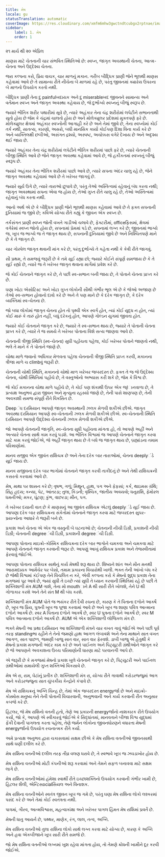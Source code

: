 ```yaml
---
title: મેષ
locale: gu
statusTranslation: automatic
coverImage: https://res.cloudinary.com/xmfm6mhw3gwctndtcubgx2rptnae/image/upload/v1741354450/small_cover_tratado_esoterico_de_astrologia_hermetica_6210a35442.webp
sidebar:
    label: 1. મેષ
    order: 1
---
```

૨૧ માર્ચ થી ૨૦ એપ્રિલ

માણસ માટે ચેતનાની ચાર સંભવિત સ્થિતિઓ છે: સ્વપ્ન, જાગૃત અવસ્થાની ચેતના, આત્મ-ચેતના અને ઉદ્દેશ્ય ચેતના.

જરા કલ્પના કરો, પ્રિય વાચક, ચાર માળનું મકાન. ગરીબ બૌદ્ધિક પ્રાણી જેને ભૂલથી માણસ કહેવામાં આવે છે તે સામાન્ય રીતે નીચેના બે માળમાં રહે છે, પરંતુ જીવનમાં ક્યારેય ઉપરના બે માળનો ઉપયોગ કરતો નથી.

બૌદ્ધિક પ્રાણી તેના દુ painfulખદાયક અને દુ miserableખદ જીવનને સામાન્ય અને વર્તમાન સ્વપ્ન અને જાગૃત અવસ્થા કહેવાય છે, જે દુર્ભાગ્યે સ્વપ્નનું બીજું સ્વરૂપ છે.

જ્યારે ભૌતિક શરીર પથારીમાં સૂવે છે, ત્યારે અહંકાર તેના ચંદ્ર શરીરોમાં લપેટીને સભાનતાથી સૂતો હોય છે જેમ કે ચંદ્રમાં ચાલતો હોય છે અને મોલેક્યુલર પ્રદેશમાં મુક્તપણે ફરે છે. મોલેક્યુલર ક્ષેત્રમાં અહંકાર સ્વપ્નોની આગાહી કરે છે અને તેમાં જીવે છે, તેના સ્વપ્નોમાં કોઈ તર્ક નથી, સાતત્ય, કારણો, અસરો, બધી માનસિક કાર્યો કોઈપણ દિશા વિના કાર્ય કરે છે અને વ્યક્તિલક્ષી છબીઓ, અસંગત દ્રશ્યો, અસ્પષ્ટ, અચોક્કસ વગેરે દેખાય છે અને અદૃશ્ય થઈ જાય છે.

જ્યારે અહંકાર તેના ચંદ્ર શરીરોમાં લપેટીને ભૌતિક શરીરમાં પાછો ફરે છે, ત્યારે ચેતનાની બીજી સ્થિતિ આવે છે જેને જાગૃત અવસ્થા કહેવામાં આવે છે, જે હકીકતમાં સ્વપ્નનું બીજું સ્વરૂપ છે.

જ્યારે અહંકાર તેના ભૌતિક શરીરમાં પાછો આવે છે, ત્યારે સપના અંદર ચાલુ રહે છે, જેને જાગૃત અવસ્થા કહેવામાં આવે છે તે ખરેખર જાગવું છે.

જ્યારે સૂર્ય ઉગે છે, ત્યારે તારાઓ છુપાવે છે, પરંતુ તેઓ અસ્તિત્વમાં રહેવાનું બંધ કરતા નથી; જાગૃત અવસ્થામાં સપના એવા જ હોય ​​છે, તેઓ ગુપ્ત રીતે ચાલુ રહે છે, તેઓ અસ્તિત્વમાં રહેવાનું બંધ કરતા નથી.

આનો અર્થ એ છે કે બૌદ્ધિક પ્રાણી જેને ભૂલથી માણસ કહેવામાં આવે છે તે ફક્ત સપનાની દુનિયામાં જ જીવે છે; કવિએ યોગ્ય રીતે કહ્યું કે જીવન એક સ્વપ્ન છે.

તર્કસંગત પ્રાણી સ્વપ્ન જોતી વખતે ગાડીઓ ચલાવે છે, ફેક્ટરીમાં, officeફિસમાં, ક્ષેત્રમાં વગેરેમાં સ્વપ્ન જોતો હોય છે, સપનામાં પ્રેમમાં પડે છે, સપનામાં લગ્ન કરે છે; જીવનમાં ભાગ્યે જ, ખૂબ જ ભાગ્યે જ તે જાગૃત થાય છે, સપનાની દુનિયામાં જીવે છે અને નિશ્ચિતપણે માને છે કે તે જાગૃત છે.

ચાર ગોસ્પેલ જાગૃત થવાની માંગ કરે છે, પરંતુ દુર્ભાગ્યે તે કહેતા નથી કે કેવી રીતે જાગવું.

સૌ પ્રથમ, તે સમજવું જરૂરી છે કે તમે સૂઈ રહ્યા છો; જ્યારે કોઈને સંપૂર્ણ સમજાય છે કે તે સૂઈ રહ્યો છે, ત્યારે જ તે ખરેખર જાગૃત થવાના માર્ગમાં પ્રવેશ કરે છે.

જે કોઈ ચેતનાને જાગૃત કરે છે, તે પછી સ્વ-સભાન બની જાય છે, તે પોતાને ચેતના પ્રાપ્ત કરે છે.

ઘણા ખોટા એસોટિસ્ટ અને ખોટા ગુપ્ત લોકોની સૌથી ગંભીર ભૂલ એ છે કે જેઓ અજાણ છે તેઓ સ્વ-સભાન હોવાનો દાવો કરે છે અને તે પણ માને છે કે દરેક જાગૃત છે, કે દરેક વ્યક્તિમાં સ્વ-ચેતના છે.

જો બધા લોકોમાં જાગૃત ચેતના હોત તો પૃથ્વી એક સ્વર્ગ હોત, ત્યાં કોઈ યુદ્ધ ન હોત, ત્યાં કોઈ મારું કે તારું હોત નહીં, બધું દરેકનું હોત, આપણે ગોલ્ડન યુગમાં જીવતા હોત.

જ્યારે કોઈ ચેતનાને જાગૃત કરે છે, જ્યારે તે સ્વ-સભાન થાય છે, જ્યારે તે પોતાની ચેતના પ્રાપ્ત કરે છે, ત્યારે તે જ સમયે તે ખરેખર પોતાના વિશે સત્ય જાણવા આવે છે.

ચેતનાની ત્રીજી સ્થિતિ (સ્વ-ચેતના) સુધી પહોંચતા પહેલા, કોઈ ખરેખર પોતાને જાણતો નથી, ભલે તે માને કે તે પોતાને જાણે છે.

ચોથા માળે જવાનો અધિકાર મેળવતા પહેલા ચેતનાની ત્રીજી સ્થિતિ પ્રાપ્ત કરવી, મકાનના ત્રીજા માળે ચ climbવું જરૂરી છે.

ચેતનાની ચોથી સ્થિતિ, મકાનનો ચોથો માળ ખરેખર જબરદસ્ત છે. ફક્ત તે જ જે ઉદ્દેશ્ય ચેતના, ચોથી સ્થિતિમાં પહોંચે છે, તે વસ્તુઓનો અભ્યાસ કરી શકે છે, જેમ કે વિશ્વ છે.

જે કોઈ મકાનના ચોથા માળે પહોંચે છે, તે કોઈ પણ શંકાથી ઉપર એક જ્lાનવાળા છે, તે પ્રત્યક્ષ અનુભવ દ્વારા જીવન અને મૃત્યુના રહસ્યો જાણે છે, તેની પાસે શાણપણ છે, તેની અવકાશી સમજ સંપૂર્ણ રીતે વિકસિત છે.

Deepંઘ દરમિયાન આપણે જાગૃત અવસ્થાની ઝલક મેળવી શકીએ છીએ. જાગૃત અવસ્થા દરમિયાન આપણે સ્વ-ચેતનાની ઝલક મેળવી શકીએ છીએ. સ્વ-ચેતનાની સ્થિતિ દરમિયાન આપણે ઉદ્દેશ્ય ચેતનાની ઝલક મેળવી શકીએ છીએ.

જો આપણે ચેતનાની જાગૃતિ, સ્વ-ચેતના સુધી પહોંચવા માંગતા હો, તો આપણે અહીં અને અત્યારે ચેતના સાથે કામ કરવું પડશે. આ ભૌતિક વિશ્વમાં જ આપણે ચેતનાને જાગૃત કરવા માટે કામ કરવું જોઈએ, જે અહીં જાગૃત થાય છે તે બધે જ જાગૃત થાય છે, બ્રહ્માંડના તમામ પરિમાણોમાં.

માનવ સજીવ એક જીવંત રાશિચક્ર છે અને તેના દરેક બાર તારાઓમાં, ચેતના deeplyંડે સૂઈ જાય છે.

માનવ સજીવના દરેક બાર ભાગોમાં ચેતનાને જાગૃત કરવી તાકીદનું છે અને તેથી રાશિચક્રની કસરતો કરવામાં આવે છે.

મેષ, માથા પર શાસન કરે છે; વૃષભ, ગળું; મિથુન, હાથ, પગ અને ફેફસાં; કર્ક, થાઇમસ ગ્રંથિ; સિંહ હૃદય; કન્યા, પેટ, આંતરડા; તુલા, કિડની; વૃશ્ચિક, જાતીય અવયવો; ધનુરાશિ, ફેમોરલ ધમનીઓ; મકર, ઘૂંટણ; કુંભ, વાછરડા; મીન, પગ.

તે ખરેખર દયાની વાત છે કે માણસનું આ જીવંત રાશિચક્ર એટલું deeplyંડે સૂઈ જાય છે. આપણા દરેક બાર રાશિચક્રના સંકેતોમાં ચેતનાને જાગૃત કરવા માટે જબરદસ્ત સુપર-પ્રયત્નોના આધારે તે જરૂરી બને છે.

પ્રકાશ અને ચેતના એ એક જ વસ્તુની બે ઘટનાઓ છે; ચેતનાની નીચી ડિગ્રી, પ્રકાશની નીચી ડિગ્રી; ચેતનાની degreeંચી ડિગ્રી, પ્રકાશની degreeંચી ડિગ્રી.

આપણા પોતાના માઇક્રો-કોસ્મિક રાશિચક્રના દરેક બાર ભાગોને ચમકવા અને ચમકવા માટે આપણે ચેતનાને જાગૃત કરવાની જરૂર છે. આપણું આખું રાશિચક્ર પ્રકાશ અને તેજસ્વીતામાં ફેરવાવું જોઈએ.

આપણા પોતાના રાશિચક્ર સાથેનું કાર્ય મેષથી શરૂ થાય છે. શિષ્યને શાંત અને મૌન મનથી આરામદાયક આર્મચેર પર બેસો, તમામ પ્રકારના વિચારોથી ખાલી. ભક્ત તેની આંખો બંધ કરે છે જેથી વિશ્વમાં કંઈપણ તેને વિચલિત ન કરે, એવી કલ્પના કરો કે મેષનો શુદ્ધ પ્રકાશ તેના મગજમાં પૂર આવે છે, જ્યાં સુધી તે ઇચ્છે ત્યાં સુધી તે ધ્યાન કરવાની સ્થિતિમાં રહે છે પછી તે શક્તિશાળી મંત્ર AUM ગાશે, તેના મો mouthાને A થી સારી રીતે ખોલશે, તેને U થી ગોળાકાર કરશે અને તેને સંત M થી બંધ કરશે.

શક્તિશાળી મંત્ર AUM પોતે જ ભયંકર રીતે દૈવી રચના છે, કારણ કે તે પિતાના દળોને આકર્ષે છે, ખૂબ જ પ્રિય, પુત્રની ખૂબ જ પૂજા કરવામાં આવે છે અને ખૂબ જ શાણા પવિત્ર આત્માના દળોને આકર્ષે છે. સ્વર A પિતાના દળોને આકર્ષે છે, સ્વર U પુત્રના દળોને આકર્ષે છે, સ્વર M પવિત્ર આત્માના દળોને આકર્ષે છે. AUM એ એક શક્તિશાળી લોજિકલ મંત્ર છે.

ભક્તે મેષની આ પ્રથા દરમિયાન આ શક્તિશાળી મંત્રને ચાર વખત ગાવું જોઈએ અને પછી પૂર્વ તરફ standingભા રહીને તે તેનો જમણો હાથ આગળ લંબાવશે અને તેના માથાને સાત વખત આગળ, સાત પાછળ, જમણી બાજુ સાત વાર, સાત વાર ફેરવશે. ડાબી બાજુ એ હેતુથી કે મેષનો પ્રકાશ મગજની અંદર કામ કરે છે અને પાઈનલ અને પિટ્યુટરી ગ્રંથીઓને જાગૃત કરે છે જે આપણને અવકાશના ઉચ્ચ પરિમાણોની ધારણા માટે પરવાનગી આપે છે.

એ જરૂરી છે કે મગજમાં મેષનો પ્રકાશ ખુલે ચેતનાને જાગૃત કરે છે, પિટ્યુટરી અને પાઈનલ ગ્રંથીઓમાં સમાયેલી ગુપ્ત શક્તિઓ વિકસાવે છે.

મેષ એ રા, રામ, ઘેટાંનું પ્રતીક છે. શક્તિશાળી મંત્ર રા, યોગ્ય રીતે ગાવાથી કરોડરજ્જુમાં આગ અને કરોડરજ્જુના સાત ચુંબકીય કેન્દ્રોને કંપાવે છે.

મેષ એ રાશિચક્રનું અગ્નિ ચિન્હ છે, તેમાં એક જબરદસ્ત energyર્જા છે અને માઇક્રો-કોસ્મોસ મનુષ્ય તેને તેની પોતાની વિચારવાની, અનુભવાની અને કાર્ય કરવાની રીત અનુસાર કબજે કરે છે.

હિટલર, જે મેષ રાશિનો વતની હતો, તેણે આ પ્રકારની energyર્જાનો નાશકારક રીતે ઉપયોગ કર્યો, જો કે, આપણે એ સ્વીકારવું જોઈએ કે સિદ્ધાંતમાં, માનવતાને બીજા વિશ્વ યુદ્ધમાં ફેંકી દેવાની પાગલતા કરતા પહેલા, તેણે જર્મન લોકોના જીવનધોરણને વધારતા મેષની energyર્જાનો ઉપયોગ રચનાત્મક રીતે કર્યો.

અમે પ્રત્યક્ષ અનુભવ દ્વારા ચકાસવામાં સક્ષમ છીએ કે મેષ રાશિના વતનીઓ જીવનસાથી સાથે ઘણી દલીલ કરે છે.

મેષ રાશિના વતનીઓ દલીલ તરફ તીવ્ર વલણ ધરાવે છે, તે સ્વભાવે ખૂબ જ ઝઘડાખોર હોય છે.

મેષ રાશિના વતનીઓ મોટી કંપનીઓ શરૂ કરવામાં અને તેમને સફળ બનાવવા માટે સક્ષમ લાગે છે.

મેષ રાશિના વતનીઓમાં હંમેશા સ્વાર્થી રીતે ઇચ્છાશક્તિનો ઉપયોગ કરવાની ગંભીર ખામી છે, હિટલર શૈલી, એન્ટિસocialસિયલ અને વિનાશક.

મેષ રાશિના વતનીઓને સ્વતંત્ર જીવન ખૂબ જ ગમે છે, પરંતુ ઘણા મેષ રાશિના લોકો લશ્કરમાં પસંદ કરે છે અને તેમાં કોઈ સ્વતંત્રતા નથી.

પાત્રમાં, ગૌરવ, આત્મવિશ્વાસ, મહત્વાકાંક્ષા અને ખરેખર પાગલ હિંમત મેષ રાશિમાં પ્રવર્તે છે.

મેષની ધાતુ આયર્ન છે, પથ્થર, માણેક, રંગ, લાલ, તત્વ, અગ્નિ.

મેષ રાશિના વતનીઓ તુલા રાશિના લોકો સાથે લગ્ન કરવા માટે યોગ્ય છે, કારણ કે અગ્નિ અને હવા એકબીજાને ખૂબ સારી રીતે સમજે છે.

જો મેષ રાશિના વતનીઓ લગ્નમાં ખુશ રહેવા માંગતા હોય, તો તેમણે ક્રોધની ખામીને દૂર કરવી જોઈએ.
